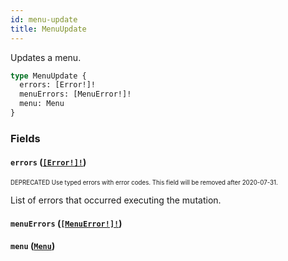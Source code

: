 ```yaml
---
id: menu-update
title: MenuUpdate
---
```


Updates a menu.

```graphql
type MenuUpdate {
  errors: [Error!]!
  menuErrors: [MenuError!]!
  menu: Menu
}
```

### Fields

#### `errors` ([`[Error!]!`](/api-reference/objects/error.mdx))

<sub><sup><span className="deprecatedTag">DEPRECATED</span> Use typed errors with error codes. This field will be removed after 2020-07-31.</sup></sub>

List of errors that occurred executing the mutation.

#### `menuErrors` ([`[MenuError!]!`](/api-reference/objects/menu-error.mdx))

#### `menu` ([`Menu`](/api-reference/objects/menu.mdx))
